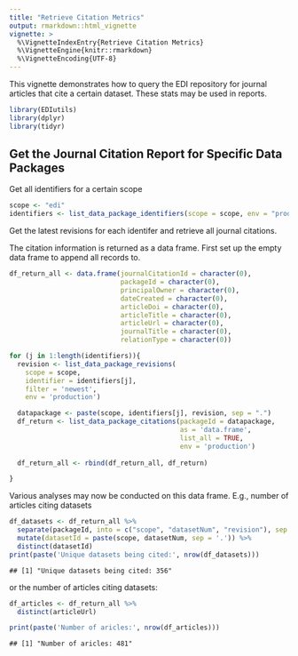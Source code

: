 ```yaml
---
title: "Retrieve Citation Metrics"
output: rmarkdown::html_vignette
vignette: >
  %\VignetteIndexEntry{Retrieve Citation Metrics}
  %\VignetteEngine{knitr::rmarkdown}
  %\VignetteEncoding{UTF-8}
---
```


This vignette demonstrates how to query the EDI repository for journal articles that cite a certain dataset. These stats may be used in reports.


```r
library(EDIutils)
library(dplyr)
library(tidyr)
```

## Get the Journal Citation Report for Specific Data Packages

Get all identifiers for a certain scope


```r
scope <- "edi"
identifiers <- list_data_package_identifiers(scope = scope, env = "production")
```

Get the latest revisions for each identifer and retrieve all journal citations.

The citation information is returned as a data frame. First set up the empty data frame to append all records to.


```r
df_return_all <- data.frame(journalCitationId = character(0),
                            packageId = character(0),
                            principalOwner = character(0),
                            dateCreated = character(0),
                            articleDoi = character(0),
                            articleTitle = character(0),
                            articleUrl = character(0),
                            journalTitle = character(0),
                            relationType = character(0))

for (j in 1:length(identifiers)){
  revision <- list_data_package_revisions(
    scope = scope,
    identifier = identifiers[j],
    filter = 'newest',
    env = 'production')

  datapackage <- paste(scope, identifiers[j], revision, sep = ".")
  df_return <- list_data_package_citations(packageId = datapackage,
                                           as = 'data.frame',
                                           list_all = TRUE,
                                           env = 'production')
  
  df_return_all <- rbind(df_return_all, df_return)

}
```

Various analyses may now be conducted on this data frame. E.g., number of articles citing datasets 


```r
df_datasets <- df_return_all %>%
  separate(packageId, into = c("scope", "datasetNum", "revision"), sep = "\\.") %>%
  mutate(datasetId = paste(scope, datasetNum, sep = '.')) %>%
  distinct(datasetId)
print(paste('Unique datasets being cited:', nrow(df_datasets)))
```

```
## [1] "Unique datasets being cited: 356"
```

or the number of articles citing datasets:


```r
df_articles <- df_return_all %>%
  distinct(articleUrl)

print(paste('Number of aricles:', nrow(df_articles)))
```

```
## [1] "Number of aricles: 481"
```

